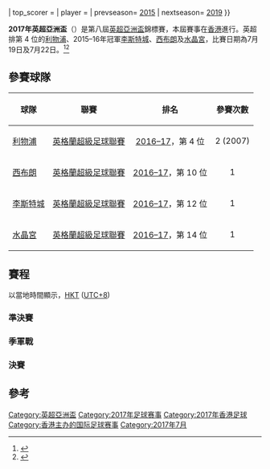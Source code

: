 {{noteTA
|G1=英超
|G2=足球
}}
{{Infobox International Football Competition
| tourney_name = 英超亞洲盃
| year = 2017
| other_titles = 
| image = 
| size = 
| caption = 
| dates = 7月19日／7月22日
| city = 香港
| num_teams = 4 隊
| confederations = 1
| venues = 1
| cities = 1
| champion_other = {{flagicon|ENG}} [[利物浦足球俱樂部|利物浦]]
| count = 1
| second_other = {{flagicon|ENG}} [[萊斯特城足球俱樂部|李斯特城]]
| third_other = {{flagicon|ENG}} [[水晶宮足球俱樂部|水晶宮]]
| fourth_other = {{flagicon|ENG}} [[西布羅姆維奇足球俱樂部|西布朗]]
| matches = 4
| goals = 9
|attendance = {{#expr:39273 + 39273 + 39498 + 39498}}
| top_scorer = 
| player = 
| prevseason= [[2015年英超亞洲盃|2015]]
| nextseason= [[2019年英超亞洲盃|2019]]
}}

'''2017年英超亞洲盃'''（{{lang-en|'''2017 Premier League Asia Trophy'''}}）是第八屆[[英超亞洲盃|英超亞洲盃]]錦標賽，本屆賽事在[[香港|香港]]進行。英超排第 4 位的[[利物浦足球俱樂部|利物浦]]、2015–16年冠軍[[萊斯特城足球俱樂部|李斯特城]]、[[西布羅姆維奇足球俱樂部|西布朗]]及[[水晶宮足球俱樂部|水晶宮]]，比賽日期為7月19日及7月22日。<ref>{{cite news |url=https://www.hkfa.com/news_details2/15046 |date=2017年5月25日 |title=香港承辦英超亞洲盃 - 水晶宮、李斯特城、利物浦和西布朗將在今夏一決高下 |newspaper=[[香港足球總會|香港足球總會]] |accessdate=2017年6月19日 |archive-date=2017年9月22日 |archive-url=https://web.archive.org/web/20170922144241/http://www.hkfa.com/news_details2/15046 |dead-url=no }}</ref><ref>{{cite news|url=http://orientaldaily.on.cc/cnt/sport/20170526/00286_005.html|date=2017年5月26日|title=英挑盃扑錘HK搞6月賣飛！|newspaper=[[東方日報_(香港)|東方日報]]|accessdate=2017年5月26日|archive-date=2019年1月15日|archive-url=https://web.archive.org/web/20190115043638/http://orientaldaily.on.cc/cnt/sport/20170526/00286_005.html|dead-url=no}}</ref>

== 參賽球隊 ==
{| class="wikitable"
|-
!球隊
!聯賽
!排名
!參賽次數
|-
|{{flagicon|ENG}} [[利物浦足球俱樂部|利物浦]]
|[[英格蘭超級足球聯賽|英格蘭超級足球聯賽]]
|align=center|[[2016年至2017年英格蘭足球超級聯賽|2016–17]]，第 4 位
|align=center|2 (2007)
|-
|{{flagicon|ENG}} [[西布羅姆維奇足球俱樂部|西布朗]]
|[[英格蘭超級足球聯賽|英格蘭超級足球聯賽]]
|align=center|[[2016年至2017年英格蘭足球超級聯賽|2016–17]]，第 10 位
|align=center|1
|-
|{{flagicon|ENG}} [[萊斯特城足球俱樂部|李斯特城]]
|[[英格蘭超級足球聯賽|英格蘭超級足球聯賽]]
|align=center|[[2016年至2017年英格蘭足球超級聯賽|2016–17]]，第 12 位
|align=center|1
|-
|{{flagicon|ENG}} [[水晶宮足球俱樂部|水晶宮]]
|[[英格蘭超級足球聯賽|英格蘭超級足球聯賽]]
|align=center|[[2016年至2017年英格蘭足球超級聯賽|2016–17]]，第 14 位
|align=center|1
|}

== 賽程 ==
{{Round4-with third
<!--Date|Team 1|Score 1|Team 2|Score 2 -->
<!--準決賽-->
|7月19日|{{flagicon|ENG}} [[萊斯特城足球俱樂部|李斯特城]]{{pen}}|1 (7)|{{flagicon|ENG}} [[西布羅姆維奇足球俱樂部|西布朗]]|1 (6)
|7月19日|{{flagicon|ENG}} [[利物浦足球俱樂部|利物浦]]|2|{{flagicon|ENG}} [[水晶宮足球俱樂部|水晶宮]]|0
<!--決賽-->
|7月22日|{{flagicon|ENG}} [[萊斯特城足球俱樂部|李斯特城]]|1|{{flagicon|ENG}} [[利物浦足球俱樂部|利物浦]]|2
<!--季軍戰-->
|7月22日|{{flagicon|ENG}} [[西布羅姆維奇足球俱樂部|西布朗]]|0|{{flagicon|ENG}} [[水晶宮足球俱樂部|水晶宮]]|2
}}

以當地時間顯示，[[香港時間|HKT]] ([[UTC+08:00|UTC+8]])

=== 準決賽 ===
{{footballbox
| date = 2017年7月19日
| time = 18:00
| report = http://www.hkfa.com/ch/match/23034
| team1 = [[萊斯特城足球俱樂部|李斯特城]] {{flagicon|ENG}}
| score = 1–1
| team2 = {{flagicon|ENG}} [[西布羅姆維奇足球俱樂部|西布朗]]
| goals1 = [[利亞德·馬列斯|馬列斯]] {{goal|24}}
| goals2 = [[杰伊·羅德里格斯|積·洛迪古斯]] {{goal|10}}
| stadium = [[香港大球場|香港大球場]]
| attendance = 39,273
| referee = 保羅蒂爾尼
| penaltyscore = 7–6
}}
{{footballbox
| date = 2017年7月19日
| time = 20:30
| report = http://www.hkfa.com/ch/match/23035
| team1 = [[利物浦足球俱樂部|利物浦]] {{flagicon|ENG}}
| score= 2–0
| team2 = {{flagicon|ENG}} [[水晶宮足球俱樂部|水晶宮]]
| goals1 = [[多米尼克·索蘭克|蘇蘭基]] {{goal|61}}<br> [[迪沃克·奥里吉|奧歷治]] {{goal|80}}
| goals2 = 
| stadium = [[香港大球場|香港大球場]]
| attendance = 39,273
| referee = 波比麥德
}}

=== 季軍戰 ===
{{footballbox
| date = 2017年7月22日
| time = 18:00
| report = http://www.hkfa.com/ch/match/23038
| team1 = [[西布羅姆維奇足球俱樂部|西布朗]] {{flagicon|ENG}}
| score = 0–2
| team2 = {{flagicon|ENG}} [[水晶宮足球俱樂部|水晶宮]]
| goals1 = 
| goals2 = [[盧卡·米利沃耶維奇|米利禾積域]] {{goal|11}}<br> [[巴卡里·薩科|巴卡利·沙高]] {{goal|43}}
| stadium = [[香港大球場|香港大球場]]
| attendance = 39,498
| referee = 吳超覺
}}

=== 決賽 ===
{{footballbox
| date = 2017年7月22日
| time = 20:30
| report = http://www.hkfa.com/ch/match/23039
| team1 = [[萊斯特城足球俱樂部|李斯特城]] {{flagicon|ENG}}
| score = 1–2
| team2 = {{flagicon|ENG}} [[利物浦足球俱樂部|利物浦]]
| goals1 = [[伊斯蘭·斯利曼尼|施利文尼]] {{goal|12}}
| goals2 = [[穆罕默德·沙拿|穆罕默德·沙拿]] {{goal|20}}<br> [[菲利普·庫迪尼奥|古天奴]] {{goal|44}}
| stadium = [[香港大球場|香港大球場]]
| attendance = 39,498
| referee = 波比麥德
}}

== 參考 ==
{{reflist}}

{{英超亞洲盃}}

[[Category:英超亞洲盃|Category:英超亞洲盃]]
[[Category:2017年足球赛事|Category:2017年足球赛事]]
[[Category:2017年香港足球|Category:2017年香港足球]]
[[Category:香港主办的国际足球赛事|Category:香港主办的国际足球赛事]]
[[Category:2017年7月|Category:2017年7月]]